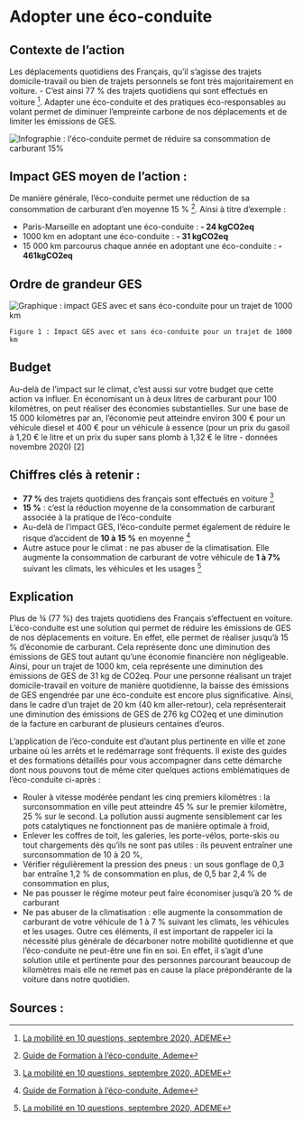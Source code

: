 # Adopter une éco-conduite

## Contexte de l’action

Les déplacements quotidiens des Français, qu’il s’agisse des trajets domicile-travail ou bien de trajets personnels se font très majoritairement en voiture. - C’est ainsi 77 % des trajets quotidiens qui sont effectués en voiture [^1]. Adapter une éco-conduite et des pratiques éco-responsables au volant permet de diminuer l’empreinte carbone de nos déplacements et de limiter les émissions de GES.

![Infographie : l'éco-conduite permet de réduire sa consommation de carburant 15%](/images/actions/Chiffres-clefs_ecoconduite_carburant_v2.png)

## Impact GES moyen de l’action :

De manière générale, l’éco-conduite permet une réduction de sa consommation de carburant d’en moyenne 15 % [^2]. Ainsi à titre d’exemple :

- Paris-Marseille en adoptant une éco-conduite : **- 24 kgCO2eq**
- 1000 km en adoptant une éco-conduite : **- 31 kgCO2eq**
- 15 000 km parcourus chaque année en adoptant une éco-conduite : **- 461kgCO2eq**

## Ordre de grandeur GES

![Graphique : impact GES avec et sans éco-conduite pour un trajet de 1000 km](/images/actions/eco-conduite-fig1.jpg)

`Figure 1 : Impact GES avec et sans éco-conduite pour un trajet de 1000 km`

## Budget

Au-delà de l’impact sur le climat, c’est aussi sur votre budget que cette action va influer. En économisant un à deux litres de carburant pour 100 kilomètres, on peut réaliser des économies substantielles. Sur une base de 15 000 kilomètres par an, l’économie peut atteindre environ 300 € pour un véhicule diesel et 400 € pour un véhicule à essence (pour un prix du gasoil à 1,20 € le litre et un prix du super sans plomb à 1,32 € le litre - données novembre 2020) [2]

## Chiffres clés à retenir :

- **77 %** des trajets quotidiens des français sont effectués en voiture [^1]
- **15 %** : c’est la réduction moyenne de la consommation de carburant associée à la pratique de l’éco-conduite
- Au-delà de l’impact GES, l’éco-conduite permet également de réduire le risque d’accident de **10 à 15 %** en moyenne [^2]
- Autre astuce pour le climat : ne pas abuser de la climatisation. Elle augmente la consommation de carburant de votre véhicule de **1 à 7%** suivant les climats, les véhicules et les usages [^1]

## Explication

Plus de ¾ (77 %) des trajets quotidiens des Français s’effectuent en voiture. L’éco-conduite est une solution qui permet de réduire les émissions de GES de nos déplacements en voiture. En effet, elle permet de réaliser jusqu’à 15 % d’économie de carburant. Cela représente donc une diminution des émissions de GES tout autant qu’une économie financière non négligeable. Ainsi, pour un trajet de 1000 km, cela représente une diminution des émissions de GES de 31 kg de CO2eq. Pour une personne réalisant un trajet domicile-travail en voiture de manière quotidienne, la baisse des émissions de GES engendrée par une éco-conduite est encore plus significative. Ainsi, dans le cadre d’un trajet de 20 km (40 km aller-retour), cela représenterait une diminution des émissions de GES de 276 kg CO2eq et une diminution de la facture en carburant de plusieurs centaines d’euros.

L’application de l’éco-conduite est d’autant plus pertinente en ville et zone urbaine où les arrêts et le redémarrage sont fréquents. Il existe des guides et des formations détaillés pour vous accompagner dans cette démarche dont nous pouvons tout de même citer quelques actions emblématiques de l’éco-conduite ci-après :

- Rouler à vitesse modérée pendant les cinq premiers kilomètres : la surconsommation en ville peut atteindre 45 % sur le premier kilomètre, 25 % sur le second. La pollution aussi augmente sensiblement car les pots catalytiques ne fonctionnent pas de manière optimale à froid,
- Enlever les coffres de toit, les galeries, les porte-vélos, porte-skis ou tout chargements dès qu’ils ne sont pas utiles : ils peuvent entraîner une surconsommation de 10 à 20 %,
- Vérifier régulièrement la pression des pneus : un sous gonflage de 0,3 bar entraîne 1,2 % de consommation en plus, de 0,5 bar 2,4 % de consommation en plus,
- Ne pas pousser le régime moteur peut faire économiser jusqu’à 20 % de carburant
- Ne pas abuser de la climatisation : elle augmente la consommation de carburant de votre véhicule de 1 à 7 % suivant les climats, les véhicules et les usages.
  Outre ces éléments, il est important de rappeler ici la nécessité plus générale de décarboner notre mobilité quotidienne et que l’éco-conduite ne peut-être une fin en soi. En effet, il s’agit d’une solution utile et pertinente pour des personnes parcourant beaucoup de kilomètres mais elle ne remet pas en cause la place prépondérante de la voiture dans notre quotidien.

## Sources :

[^1]: [La mobilité en 10 questions, septembre 2020, ADEME](https://agirpourlatransition.ademe.fr/particuliers/sites/default/files/2020-09/guide-mobilite-10-questions.pdf)
[^2]: [Guide de Formation à l’éco-conduite, Ademe](https://www.campus.uliege.be/upload/docs/application/pdf/2017-07/66885_guide_ecoconduite.pdf)
